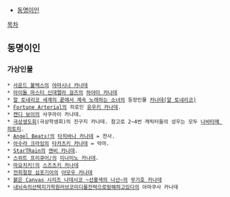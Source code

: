 * [[동명이인]]

[[목차]]
== 동명이인 ==
=== 가상인물 ===
 * [[사운드 볼텍스]]의 [[사운드 볼텍스/캐릭터#s-2.9|야마시나 카나데]]
 * [[아이돌 마스터 신데렐라 걸즈]]의 [[하야미 카나데]]
 * [[알 토네리코 세계의 끝에서 계속 노래하는 소녀]]의 등장인물 [[카나데(알 토네리코)]]
 * [[Fortune Arterial]]의 히로인 [[유우키 카나데]].
 * [[캔디 보이]]의 사쿠라이 카나데.
 * [[극상생도회]](극상학생회)의 진구지 카나데. 참고로 2~4번 캐릭터들의 성우는 모두 [[나바타메 히토미]].
 * [[Angel Beats!]]의 [[타치바나 카나데]] = 천사.
 * [[아수라 크라잉]]의 [[타카츠키 카나데]] = 악마.
 * [[StarTRain]]의 [[엔비 카나데]].
 * [[스위트 프리큐어♪]]의 [[미나미노 카나데]].
 * [[마요치키!]]의 [[스즈츠키 카나데]]
 * [[전희절창 심포기어]]의 [[아모우 카나데]]
 * [[붉은 Canvas 시리즈 나데시코 ~선홍색의 나선~]]의 [[무기호 카나데]]
 * [[내뇌속의선택지가학원러브코미디를전력으로방해하고있다]]의 아마쿠사 카나데
